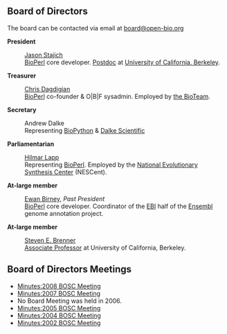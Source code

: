 ==Board of Directors==
The board can be contacted via email at [mailto:board@open-bio.org board@open-bio.org]

'''President'''
: [[bp:Jason Stajich|Jason Stajich]]
: [[bp:BioPerl|BioPerl]] core developer. [http://pmb.berkeley.edu/~taylor/people/js.html Postdoc] at [http://www.berkeley.edu/ University of California, Berkeley].

'''Treasurer'''
: [[bp:Chris Dagdigian|Chris Dagdigian]]
: [[bp:BioPerl|BioPerl]] co-founder & O|B|F sysadmin. Employed by [http://www.bioteam.net the BioTeam].

'''Secretary'''
: Andrew Dalke 
: Representing [http://www.biopython.org BioPython] & [http://www.dalkescientific.com Dalke Scientific]

'''Parliamentarian'''
: [[bp:Hilmar Lapp|Hilmar Lapp]]
: Representing [[bp:BioPerl|BioPerl]].  Employed by the [http://www.nescent.org/ National Evolutionary Synthesis Center] (NESCent).

'''At-large member'''
: [[bp:Ewan Birney|Ewan Birney]], ''Past President''
: [[bp:BioPerl|BioPerl]] core developer.  Coordinator of the [http://www.ebi.ac.uk EBI] half of the [http://www.ensembl.org Ensembl] genome annotation project.

'''At-large member'''
: [[bp:Steven Brenner|Steven E. Brenner]]
: [http://compbio.berkeley.edu Associate Professor] at University of California, Berkeley.

==Board of Directors Meetings==
* [[Minutes:2008 BOSC Meeting]]
* [[Minutes:2007 BOSC Meeting]]
* No Board Meeting was held in 2006. 
* [[Minutes:2005 BOSC Meeting]]
* [[Minutes:2004 BOSC Meeting]]
* [[Minutes:2002 BOSC Meeting]]